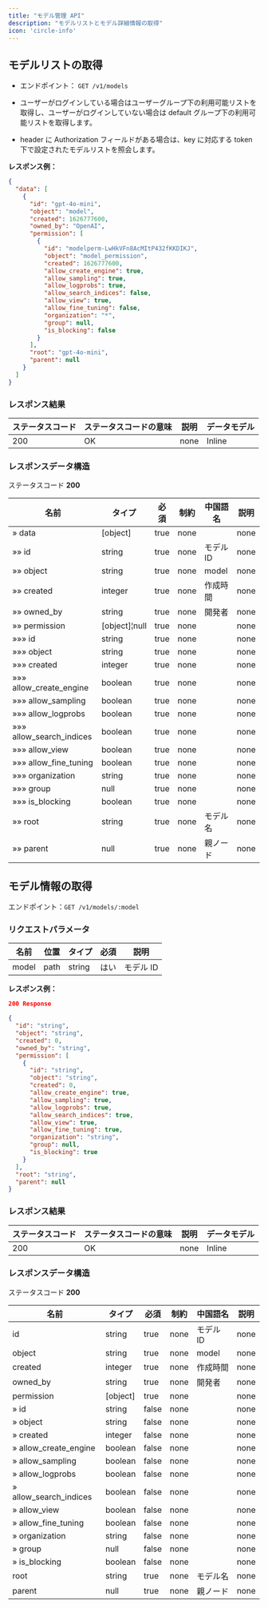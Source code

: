 ```yaml
---
title: "モデル管理 API"
description: "モデルリストとモデル詳細情報の取得"
icon: 'circle-info'
---
```


## モデルリストの取得

- エンドポイント： `GET /v1/models`

- ユーザーがログインしている場合はユーザーグループ下の利用可能リストを取得し、ユーザーがログインしていない場合は default グループ下の利用可能リストを取得します。
- header に Authorization フィールドがある場合は、key に対応する token 下で設定されたモデルリストを照会します。

**レスポンス例：**

```json
{
  "data": [
    {
      "id": "gpt-4o-mini",
      "object": "model",
      "created": 1626777600,
      "owned_by": "OpenAI",
      "permission": [
        {
          "id": "modelperm-LwHkVFn8AcMItP432fKKDIKJ",
          "object": "model_permission",
          "created": 1626777600,
          "allow_create_engine": true,
          "allow_sampling": true,
          "allow_logprobs": true,
          "allow_search_indices": false,
          "allow_view": true,
          "allow_fine_tuning": false,
          "organization": "*",
          "group": null,
          "is_blocking": false
        }
      ],
      "root": "gpt-4o-mini",
      "parent": null
    }
  ]
}
```

### レスポンス結果

|ステータスコード | ステータスコードの意味 | 説明 | データモデル|
|---|---|---|---|
|200|OK|none|Inline|

### レスポンスデータ構造

ステータスコード **200**

|名前 | タイプ | 必須 | 制約 | 中国語名 | 説明|
|---|---|---|---|---|---|
|» data|[object]|true|none||none|
|»» id|string|true|none|モデル ID|none|
|»» object|string|true|none|model|none|
|»» created|integer|true|none|作成時間|none|
|»» owned_by|string|true|none|開発者|none|
|»» permission|[object]¦null|true|none||none|
|»»» id|string|true|none||none|
|»»» object|string|true|none||none|
|»»» created|integer|true|none||none|
|»»» allow_create_engine|boolean|true|none||none|
|»»» allow_sampling|boolean|true|none||none|
|»»» allow_logprobs|boolean|true|none||none|
|»»» allow_search_indices|boolean|true|none||none|
|»»» allow_view|boolean|true|none||none|
|»»» allow_fine_tuning|boolean|true|none||none|
|»»» organization|string|true|none||none|
|»»» group|null|true|none||none|
|»»» is_blocking|boolean|true|none||none|
|»» root|string|true|none|モデル名|none|
|»» parent|null|true|none|親ノード|none|

## モデル情報の取得

エンドポイント：`GET /v1/models/:model`

### リクエストパラメータ

|名前 | 位置 | タイプ | 必須 | 説明|
|---|---|---|---|---|
|model|path|string| はい |モデル ID|

**レスポンス例：**

```json
200 Response
```

```json
{
  "id": "string",
  "object": "string",
  "created": 0,
  "owned_by": "string",
  "permission": [
    {
      "id": "string",
      "object": "string",
      "created": 0,
      "allow_create_engine": true,
      "allow_sampling": true,
      "allow_logprobs": true,
      "allow_search_indices": true,
      "allow_view": true,
      "allow_fine_tuning": true,
      "organization": "string",
      "group": null,
      "is_blocking": true
    }
  ],
  "root": "string",
  "parent": null
}
```

### レスポンス結果

|ステータスコード | ステータスコードの意味 | 説明 | データモデル|
|---|---|---|---|
|200|OK|none|Inline|

### レスポンスデータ構造

ステータスコード **200**

|名前 | タイプ | 必須 | 制約 | 中国語名 | 説明|
|---|---|---|---|---|---|
|id|string|true|none|モデル ID|none|
|object|string|true|none|model|none|
|created|integer|true|none|作成時間|none|
|owned_by|string|true|none|開発者|none|
|permission|[object]|true|none||none|
|» id|string|false|none||none|
|» object|string|false|none||none|
|» created|integer|false|none||none|
|» allow_create_engine|boolean|false|none||none|
|» allow_sampling|boolean|false|none||none|
|» allow_logprobs|boolean|false|none||none|
|» allow_search_indices|boolean|false|none||none|
|» allow_view|boolean|false|none||none|
|» allow_fine_tuning|boolean|false|none||none|
|» organization|string|false|none||none|
|» group|null|false|none||none|
|» is_blocking|boolean|false|none||none|
|root|string|true|none|モデル名|none|
|parent|null|true|none|親ノード|none|